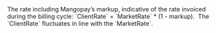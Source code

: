   

  

<ResponseField name="ClientRate" type="float" >  
<Max4DecimalPlaces />    
The rate including Mangopay’s markup, indicative of the rate invoiced during the billing cycle: `ClientRate` = `MarketRate` * (1 - markup).   
The `ClientRate` fluctuates in line with the `MarketRate`. 
</ResponseField>